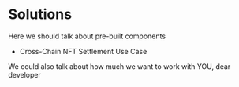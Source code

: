---
---

# Solutions

Here we should talk about pre-built components

- Cross-Chain NFT Settlement Use Case

We could also talk about how much we want to work with YOU, dear developer